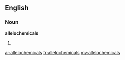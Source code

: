 ==English==

===Noun===
'''allelochemicals'''

# {{plural of|[[allelochemical]]}}

[[ar:allelochemicals]]
[[fr:allelochemicals]]
[[my:allelochemicals]]